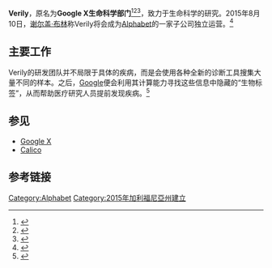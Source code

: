 {{expand|time=2016-02-08T12:46:28+00:00}}
{{Infobox company
| name             = Verily
| logo             = Verily Life Sciences.svg
| type          = [[Alphabet_Inc.|Alphabet]]的子公司
| parent = [[Alphabet_Inc.|Alphabet Inc.]]
| subsid           = [[Lift_Labs|Lift Labs]]
| former_name = Google X生命科学部门
(Life science division of GoogleX)
| key_people = Andrew Conrad (CEO)
| homepage         = {{URL|http://verily.com}}
| industry         = {{plainlist|
* [[卫生保健|卫生保健]]
* [[生物技术|生物技术]]
}}
}}

'''Verily'''，原名为'''Google X生命科学部门'''<ref name="nih.gov">{{cite web |url=http://www.nih.gov/about/director/09152015_statement_insel.htm |title=存档副本 |accessdate=2015-09-15 |deadurl=yes |archiveurl=https://web.archive.org/web/20150918002515/http://www.nih.gov/about/director/09152015_statement_insel.htm |archivedate=2015-09-18 }}</ref><ref>{{cite news|last1=Carey|first1=Benedict|title=Head of Mental Health Institute Leaving for Google Life Sciences|url=http://www.nytimes.com/2015/09/16/health/tom-insel-national-institute-of-mental-health-resign.html|publisher=[[New_York_Times|New York Times]]|accessdate=2016-02-06|archive-date=2022-04-21|archive-url=https://web.archive.org/web/20220421083716/https://www.nytimes.com/2015/09/16/health/tom-insel-national-institute-of-mental-health-resign.html}}</ref><ref>{{Cite web |url=http://news.mydrivers.com/1/460/460318.htm |title=前谷歌生命科学部门更名为“Verily”-驱动之家 |access-date=2016-02-06 |archive-date=2016-02-06 |archive-url=https://web.archive.org/web/20160206101427/http://news.mydrivers.com/1/460/460318.htm }}</ref>，致力于生命科学的研究。2015年8月10日，[[谢尔盖·布林|谢尔盖·布林]]称Verily将会成为[[Alphabet|Alphabet]]的一家子公司独立运营。<ref name="brin announcement">{{cite web|last1=Brin|first1=Sergey|title=Google+ Post|url=https://plus.google.com/+SergeyBrin/posts/WAhzzFAzh3f|access-date=2016-02-06|archive-date=2019-04-02|archive-url=https://web.archive.org/web/20190402002552/https://plus.google.com/+SergeyBrin/posts/WAhzzFAzh3f}}</ref>

== 主要工作 ==
Verily的研发团队并不局限于具体的疾病，而是会使用各种全新的诊断工具搜集大量不同的样本。之后，[[Google|Google]]便会利用其计算能力寻找这些信息中隐藏的“生物标签”，从而帮助医疗研究人员提前发现疾病。<ref>{{Cite web|url = http://tech.qq.com/a/20151208/011169.htm|title = Alphabet旗下生命科学子公司取名“Verily”-腾讯科技|accessdate = 2016年2月8日|author = |date = 2015年12月8日|publisher = |archive-date = 2019年2月18日|archive-url = https://web.archive.org/web/20190218073927/http://tech.qq.com/a/20151208/011169.htm}}</ref>

==参见==
*[[Google_X|Google X]]
*[[Calico|Calico]]

==参考链接==
{{reflist|30em}}

{{Alphabet Inc.}}

[[Category:Alphabet|Category:Alphabet]]
[[Category:2015年加利福尼亞州建立|Category:2015年加利福尼亞州建立]]